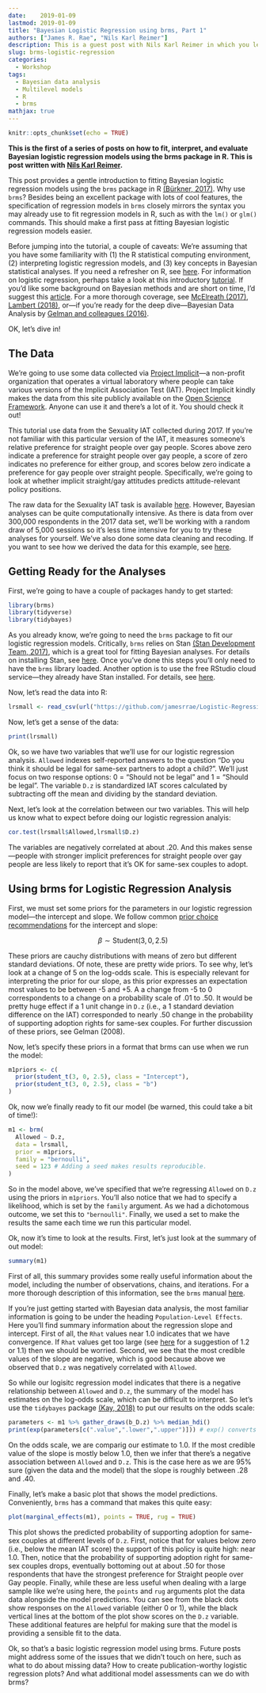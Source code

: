 ```yaml
---
date:    2019-01-09
lastmod: 2019-01-09
title: "Bayesian Logistic Regression using brms, Part 1"
authors: ["James R. Rae", "Nils Karl Reimer"]
description: This is a guest post with Nils Karl Reimer in which you learn how to fit Bayesian logistic regression models using the brms package in R.
slug: brms-logistic-regression
categories:
  - Workshop
tags:
  - Bayesian data analysis
  - Multilevel models
  - R
  - brms
mathjax: true
---
```


```r
knitr::opts_chunk$set(echo = TRUE)
```
**This is the first of a series of posts on how to fit, interpret, and evaluate Bayesian logistic regression models using the brms package in R. This is post written with [Nils Karl Reimer](https://nilsreimer.com/).**


This post provides a gentle introduction to fitting Bayesian logistic regression models using the `brms` package in R [(B&uuml;rkner, 2017)](https://doi.org/10.18637/jss.v080.i01). Why use `brms`? Besides being an excellent package with lots of cool features, the specification of regression models in `brms` closely mirrors the syntax you may already use to fit regression models in R, such as with the `lm()` or `glm()` commands. This should make a first pass at fitting Bayesian logistic regression models easier.

Before jumping into the tutorial, a couple of caveats: We're assuming that you have some familiarity with (1) the R statistical computing environment, (2) interpreting logistic regression models, and (3) key concepts in Bayesian statistical analyses. If you need a refresher on R, see [here](https://cran.r-project.org/doc/manuals/r-release/R-intro.pdf). For information on logistic regression, perhaps take a look at this introductory [tutorial](https://www.theanalysisfactor.com/introduction-to-logistic-regression/). If you'd like some background on Bayesian methods and are short on time, I'd suggest this [article](https://link.springer.com/article/10.3758/s13423-016-1221-4). For a more thorough coverage, see [McElreath (2017)](https://xcelab.net/rm/statistical-rethinking/), [Lambert (2018)](https://uk.sagepub.com/en-gb/eur/a-student%E2%80%99s-guide-to-bayesian-statistics/book245409), or---if you're ready for the deep dive---Bayesian Data Analysis by [Gelman and colleagues (2016)](http://www.stat.columbia.edu/~gelman/book/).

OK, let's dive in!

## The Data

We're going to use some data collected via [Project Implicit](https://implicit.harvard.edu/implicit/)---a non-profit organization that operates a virtual laboratory where people can take various versions of the Implicit Association Test (IAT). Project Implicit kindly makes the data from this site publicly available on the [Open Science Framework](https://osf.io/y9hiq/). Anyone can use it and there's a lot of it. You should check it out!

This tutorial use data from the Sexuality IAT collected during 2017. If you're not familiar with this particular version of the IAT, it measures someone's relative preference for straight people over gay people. Scores above zero indicate a preference for straight people over gay people, a score of zero indicates no preference for either group, and scores below zero indicate a preference for gay people over straight people. Specifically, we're going to look at whether implicit straight/gay attitudes predicts attitude-relevant policy positions.

The raw data for the Sexuality IAT task is available [here](https://osf.io/ctqxo/). However, Bayesian analyses can be quite computationally intensive. As there is data from over 300,000 respondents in the 2017 data set, we'll be working with a random draw of 5,000 sessions so it's less time intensive for you to try these analyses for yourself. We've also done some data cleaning and recoding. If you want to see how we derived the data for this example, see [here](https://github.com/jamesrrae/Logistic-Regression/).

## Getting Ready for the Analyses

First, we're going to have a couple of packages handy to get started:

```r
library(brms)
library(tidyverse)
library(tidybayes)
```

As you already know, we're going to need the `brms` package to fit our logistic regression models. Critically, `brms` relies on Stan [(Stan Development Team, 2017)](https://mc-stan.org/), which is a great tool for fitting Bayesian analyses. For details on installing Stan, see [here](https://github.com/stan-dev/rstan/wiki/RStan-Getting-Started). Once you've done this steps you'll only need to have the `brms` library loaded. Another option is to use the free RStudio cloud service---they already have Stan installed. For details, see [here](https://andrewgelman.com/2018/10/12/stan-on-the-web-for-free-thanks-to-rstudio/).

Now, let's read the data into R:

```r
lrsmall <- read_csv(url("https://github.com/jamesrrae/Logistic-Regression/raw/master/lrsmall.csv"))
```

Now, let's get a sense of the data:

```r
print(lrsmall)
```

Ok, so we have two variables that we'll use for our logistic regression analysis. `Allowed` indexes self-reported answers to the question "Do you think it should be legal for same-sex partners to adopt a child?". We'll just focus on two response options: 0 = "Should not be legal" and 1 = "Should be legal". The variable `D.z` is standardized IAT scores calculated by subtracting off the mean and dividing by the standard deviation. 

Next, let's look at the correlation between our two variables. This will help us know what to expect before doing our logistic regression analyis:

```r
cor.test(lrsmall$Allowed,lrsmall$D.z)
```

The variables are negatively correlated at about .20. And this makes sense---people with stronger implicit preferences for straight people over gay people are less likely to report that it's OK for same-sex couples to adopt.

## Using brms for Logistic Regression Analysis

First, we must set some priors for the parameters in our logistic regression model---the intercept and slope. We follow common [prior choice recommendations](https://github.com/stan-dev/stan/wiki/Prior-Choice-Recommendations) for the intercept and slope:

$$ \beta \sim \text{Student}(3, 0, 2.5) $$

These priors are cauchy distributions with means of zero but different standard deviations. Of note, these are pretty wide priors. To see why, let's look at a change of 5 on the log-odds scale. This is especially relevant for interpreting the prior for our slope, as this prior expresses an expectation most values to be between -5 and +5. A a change from -5 to 0 correspondents to a change on a probability scale of .01 to .50. It would be pretty huge effect if a 1 unit change in `D.z` (i.e., a 1 standard deviation difference on the IAT) corresponded to nearly .50 change in the probability of supporting adoption rights for same-sex couples. For further discussion of these priors, see Gelman (2008). 

Now, let's specify these priors in a format that brms can use when we run the model:

```r
m1priors <- c(
  prior(student_t(3, 0, 2.5), class = "Intercept"),
  prior(student_t(3, 0, 2.5), class = "b")
)
```

Ok, now we'e finally ready to fit our model (be warned, this could take a bit of time!):

```r
m1 <- brm(
  Allowed ~ D.z,
  data = lrsmall,
  prior = m1priors,
  family = "bernoulli",
  seed = 123 # Adding a seed makes results reproducible.
) 
```

So in the model above, we've specified that we're regressing `Allowed` on `D.z` using the priors in `m1priors`. You'll also notice that we had to specify a likelihood, which is set by the `family` argument. As we had a dichotomous outcome, we set this to `"bernoulli"`. Finally, we used a set to make the results the same each time we run this particular model.

Ok, now it's time to look at the results. First, let's just look at the summary of out model:

```r
summary(m1)
```

First of all, this summary provides some really useful information about the model, including the number of observations, chains, and iterations. For a more thorough description of this information, see the `brms` manual [here](https://cran.r-project.org/web/packages/brms/brms.pdf).  

If you're just getting started with Bayesian data analysis, the most familiar information is going to be under the heading `Population-Level Effects`. Here you'll find summary information about the regression slope and intercept. First of all, the `Rhat` values near 1.0 indicates that we have convergence. If `Rhat` values get too large (see [here](https://blog.stata.com/2016/05/26/gelman-rubin-convergence-diagnostic-using-multiple-chains/) for a suggestion of 1.2 or 1.1) then we should be worried. Second, we see that the most credible values of the slope are negative, which is good because above we observed that `D.z` was negatively correlated with `Allowed`. 

So while our logisitc regression model indicates that there is a negative relationship between `Allowed` and `D.z`, the summary of the model has estimates on the log-odds scale, which can be difficult to interpret. So let's use the `tidybayes` package [(Kay, 2018)](http://mjskay.github.io/tidybayes/) to put our results on the odds scale:

```r
parameters <- m1 %>% gather_draws(b_D.z) %>% median_hdi()
print(exp(parameters[c(".value",".lower",".upper")])) # exp() converts log-odds to odds
```

On the odds scale, we are comparig our estimate to 1.0. If the most credible value of the slope is mostly below 1.0, then we infer that there's a negative association between `Allowed` and `D.z`. This is the case here as we are 95% sure (given the data and the model) that the slope is roughly between .28 and .40.

Finally, let's make a basic plot that shows the model predictions. Conveniently, `brms` has a command that makes this quite easy:

```r
plot(marginal_effects(m1), points = TRUE, rug = TRUE)
```

This plot shows the predicted probability of supporting adoption for same-sex couples at different levels of `D.z`. First, notice that for values below zero (i.e., below the mean IAT score) the support of this policy is quite high: near 1.0. Then, notice that the probability of supporting adoption right for same-sex couples drops, eventually bottoming out at about .50 for those respondents that have the strongest preference for Straight people over Gay people. Finally, while these are less useful when dealing with a large sample like we're using here, the `points` and `rug` arguments plot the data data alongside the model predictions. You can see from the black dots show responses on the `Allowed` variable (either 0 or 1), while the black vertical lines at the bottom of the plot show scores on the `D.z` variable. These additional features are helpful for making sure that the model is providing a sensible fit to the data.

Ok, so that's a basic logistic regression model using brms. Future posts might address some of the issues that we didn't touch on here, such as what to do about missing data? How to create publication-worthy logistic regression plots? And what additional model assessments can we do with brms?